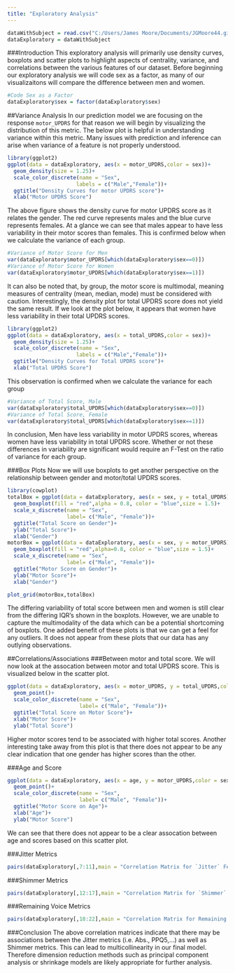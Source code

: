 ```yaml
---
title: "Exploratory Analysis"
---
```


```r
dataWithSubject = read.csv("C:/Users/James Moore/Documents/JGMoore44.github.io/files/parkinsons_updrs.data")
dataExploratory = dataWithSubject
```

###Introduction
This exploratory analysis will primarily use density curves, boxplots and scatter plots to highlight aspects of centrality, variance, and correlations between the various features of our dataset. Before beginning our exploratory analysis we will code sex as a factor, as many of our visualizaitons will compare the difference between men and women.
```r
#Code Sex as a Factor
dataExploratory$sex = factor(dataExploratory$sex)
```

##Variance Analysis
In our prediction model we are focusing on the response `motor_UPDRS` for that reason we will begin by visualizing the distribution of this metric. The below plot is helpful in understanding variance within this metric. Many issues with prediction and inference can arise when variance of a feature is not properly understood.

```r
library(ggplot2)
ggplot(data = dataExploratory, aes(x = motor_UPDRS,color = sex))+
  geom_density(size = 1.25)+
  scale_color_discrete(name = "Sex",
                      labels = c("Male","Female"))+
  ggtitle("Density Curves for motor UPDRS score")+
  xlab("Motor UPDRS Score")
```

The above figure shows the density curve for motor UPDRS score as it relates the gender. The red curve represents males and the blue curve represents females. At a glance we can see that males appear to have less variability in their motor scores than females. This is confirmed below when we calculate the variance of each group.

```r
#Variance of Motor Score for Men
var(dataExploratory$motor_UPDRS[which(dataExploratory$sex==0)])
#Variance of Motor Score for Women
var(dataExploratory$motor_UPDRS[which(dataExploratory$sex==1)])
```

It can also be noted that, by group, the motor score is multimodal, meaning measures of centrality (mean, median, mode) must be considered with caution. Interestingly, the density plot for total UPDRS score does not yield the same result. If we look at the plot below, it appears that women have less variability in their total UPDRS scores.

```r
library(ggplot2)
ggplot(data = dataExploratory, aes(x = total_UPDRS,color = sex))+
  geom_density(size = 1.25)+
  scale_color_discrete(name = "Sex",
                      labels = c("Male","Female"))+
  ggtitle("Density Curves for Total UPDRS score")+
  xlab("Total UPDRS Score")
```

This observation is confirmed when we calculate the variance for each group
```r
#Variance of Total Score, Male
var(dataExploratory$total_UPDRS[which(dataExploratory$sex==0)])
#Variance of Total Score, Female
var(dataExploratory$total_UPDRS[which(dataExploratory$sex==1)])
```

In conclusion, Men have less variability in motor UPDRS scores, whereas women have less variability in total UPDRS score. Whether or not these differences in variability are significant would require an F-Test on the ratio of variance for each group.

###Box Plots
Now we will use boxplots to get another perspective on the relationship between gender and motor/total UPDRS scores.

```r
library(cowplot)
totalBox = ggplot(data = dataExploratory, aes(x = sex, y = total_UPDRS))+
  geom_boxplot(fill = "red",alpha = 0.8, color = "blue",size = 1.5)+
  scale_x_discrete(name = "Sex",
                   label= c("Male", "Female"))+
  ggtitle("Total Score on Gender")+
  ylab("Total Score")+
  xlab("Gender")
motorBox = ggplot(data = dataExploratory, aes(x = sex, y = motor_UPDRS))+
  geom_boxplot(fill = "red",alpha=0.8, color = "blue",size = 1.5)+
  scale_x_discrete(name = "Sex",
                   label= c("Male", "Female"))+
  ggtitle("Motor Score on Gender")+
  ylab("Motor Score")+
  xlab("Gender")

plot_grid(motorBox,totalBox)
```

The differing variability of total score between men and women is still clear from the differing IQR's shown in the boxplots. However, we are unable to capture the multimodality of the data which can be a potential shortcoming of boxplots. One added benefit of these plots is that we can get a feel for any outliers. It does not appear from these plots that our data has any outlying observations.

##Correlations/Associations
###Between motor and total score.
We will now look at the assocation between motor and total UPDRS score. This is visualized below in the scatter plot.

```r
ggplot(data = dataExploratory, aes(x = motor_UPDRS, y = total_UPDRS,color = sex))+
  geom_point()+
  scale_color_discrete(name = "Sex",
                       label= c("Male", "Female"))+
  ggtitle("Total Score on Motor Score")+
  xlab("Motor Score")+
  ylab("Total Score")
```

Higher motor scores tend to be associated with higher total scores. Another interesting take away from this plot is that there does not appear to be any clear indication that one gender has higher scores than the other.

###Age and Score

```r
ggplot(data = dataExploratory, aes(x = age, y = motor_UPDRS,color = sex))+
  geom_point()+
  scale_color_discrete(name = "Sex",
                       label= c("Male", "Female"))+
  ggtitle("Motor Score on Age")+
  xlab("Age")+
  ylab("Motor Score")
```

We can see that there does not appear to be a clear assocation between age and scores based on this scatter plot.

###Jitter Metrics

```r
pairs(dataExploratory[,7:11],main = "Correlation Matrix for `Jitter` Feature")
```

###Shimmer Metrics

```r
pairs(dataExploratory[,12:17],main = "Correlation Matrix for `Shimmer` Feature")
```

###Remaining Voice Metrics
```r
pairs(dataExploratory[,18:22],main = "Correlation Matrix for Remaining Voice Features")
```

###Conclusion
The above correlation matrices indicate that there may be associations between the Jitter metrics (i.e. Abs., PPQ5,...) as well as Shimmer metrics. This can lead to multicollinearity in our final model. Therefore dimension reduction methods such as principal component analysis or shrinkage models are likely appropriate for further analysis.